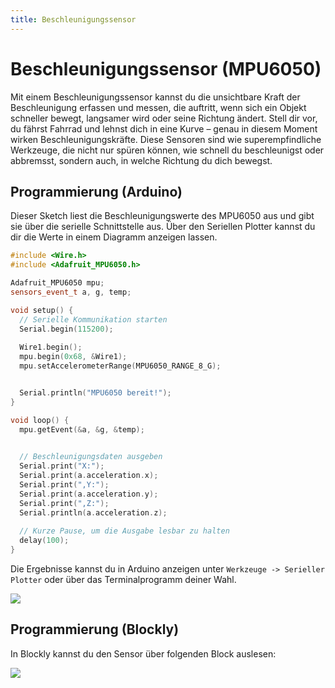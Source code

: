 ```yaml
---
title: Beschleunigungssensor
---
```


# Beschleunigungssensor (MPU6050)

Mit einem Beschleunigungssensor kannst du die unsichtbare Kraft der Beschleunigung erfassen und messen, die auftritt, wenn sich ein Objekt schneller bewegt, langsamer wird oder seine Richtung ändert. Stell dir vor, du fährst Fahrrad und lehnst dich in eine Kurve – genau in diesem Moment wirken Beschleunigungskräfte. Diese Sensoren sind wie superempfindliche Werkzeuge, die nicht nur spüren können, wie schnell du beschleunigst oder abbremsst, sondern auch, in welche Richtung du dich bewegst.

<AlertBox type="success" title="Sensor onBoard!" description="Der Beschleunigungssensor ist auf der MCU S2 verbaut! Du musst hier also nichts weiter anschließen." />

## Programmierung (Arduino)
Dieser Sketch liest die Beschleunigungswerte des MPU6050 aus und gibt sie über die serielle Schnittstelle aus. Über den Seriellen Plotter kannst du dir die Werte in einem Diagramm anzeigen lassen. 

```cpp
#include <Wire.h>
#include <Adafruit_MPU6050.h>

Adafruit_MPU6050 mpu;
sensors_event_t a, g, temp;

void setup() {
  // Serielle Kommunikation starten
  Serial.begin(115200);
  
  Wire1.begin();
  mpu.begin(0x68, &Wire1);
  mpu.setAccelerometerRange(MPU6050_RANGE_8_G);


  Serial.println("MPU6050 bereit!");
}

void loop() {
  mpu.getEvent(&a, &g, &temp);

  
  // Beschleunigungsdaten ausgeben
  Serial.print("X:"); 
  Serial.print(a.acceleration.x);
  Serial.print(",Y:"); 
  Serial.print(a.acceleration.y); 
  Serial.print(",Z:"); 
  Serial.println(a.acceleration.z);
    
  // Kurze Pause, um die Ausgabe lesbar zu halten
  delay(100);
}
```

Die Ergebnisse kannst du in Arduino anzeigen unter `Werkzeuge -> Serieller Plotter` oder über das Terminalprogramm deiner Wahl.

![](/img/hardware-bilder/mpu6050/mpu-6050-plotter.png)


## Programmierung (Blockly)

In Blockly kannst du den Sensor über folgenden Block auslesen: 

![](/img/hardware-bilder/mpu6050/mpu-6050-block.svg)
